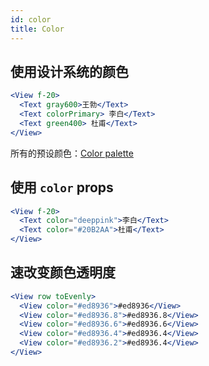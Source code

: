 ```yaml
---
id: color
title: Color
---
```


## 使用设计系统的颜色

```jsx live
<View f-20>
  <Text gray600>王勃</Text>
  <Text colorPrimary> 李白</Text>
  <Text green400> 杜甫</Text>
</View>
```

所有的预设颜色：[Color palette](/docs/design-system-color)

## 使用 `color` props

```jsx live
<View f-20>
  <Text color="deeppink">李白</Text>
  <Text color="#20B2AA">杜甫</Text>
</View>
```

## 速改变颜色透明度

```jsx live
<View row toEvenly>
  <View color="#ed8936">#ed8936</View>
  <View color="#ed8936.8">#ed8936.8</View>
  <View color="#ed8936.6">#ed8936.6</View>
  <View color="#ed8936.4">#ed8936.4</View>
  <View color="#ed8936.2">#ed8936.4</View>
</View>
```

